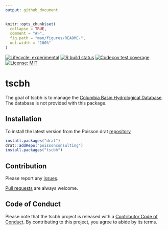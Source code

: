 ```yaml
---
output: github_document
---
```


<!-- README.md is generated from README.Rmd. Please edit that file -->

```r
knitr::opts_chunk$set(
  collapse = TRUE,
  comment = "#>",
  fig.path = "man/figures/README-",
  out.width = "100%"
)
```

 <!-- badges: start -->
[![Lifecycle: experimental](https://img.shields.io/badge/lifecycle-experimental-orange.svg)](https://lifecycle.r-lib.org/articles/stages.html#experimental)
[![R build status](https://github.com/poissonconsulting/tscbh/workflows/R-CMD-check/badge.svg)](https://github.com/poissonconsulting/tscbh/actions)
[![Codecov test coverage](https://codecov.io/gh/poissonconsulting/tscbh/branch/master/graph/badge.svg)](https://codecov.io/gh/poissonconsulting/tscbh?branch=master)
[![License: MIT](https://img.shields.io/badge/License-MIT-green.svg)](https://opensource.org/licenses/MIT)
<!-- badges: end -->

# tscbh

The goal of tscbh is to manage the [Columbia Basin Hydrological Database](https://www.poissonconsulting.ca/data/2018/05/15/columbia-basin-hydrological-database.html).
The database is not provided with this package.

## Installation

To install the latest version from the Poisson drat [repository](https://github.com/poissonconsulting/drat)
``` r
install.packages("drat")
drat::addRepo("poissonconsulting")
install.packages("tscbh")
```

## Contribution

Please report any [issues](https://github.com/poissonconsulting/tscbh/issues).

[Pull requests](https://github.com/poissonconsulting/tscbh/pulls) are always welcome.

## Code of Conduct

Please note that the tscbh project is released with a [Contributor Code of Conduct](https://contributor-covenant.org/version/2/0/CODE_OF_CONDUCT.html). By contributing to this project, you agree to abide by its terms.


